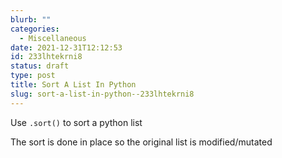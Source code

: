 ```yaml
---
blurb: ""
categories:
  - Miscellaneous
date: 2021-12-31T12:12:53
id: 233lhtekrni8
status: draft
type: post
title: Sort A List In Python
slug: sort-a-list-in-python--233lhtekrni8
---
```


Use `.sort()` to sort a python list

The sort is done in place so the original list is modified/mutated




